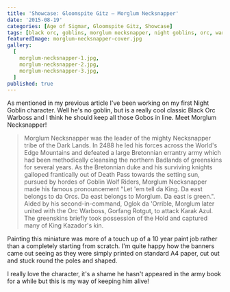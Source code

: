 ```yaml
---
title: 'Showcase: Gloomspite Gitz – Morglum Necksnapper'
date: '2015-08-19'
categories: [Age of Sigmar, Gloomspite Gitz, Showcase]
tags: [black orc, goblins, morglum necksnapper, night goblins, orc, warboss]
featuredImage: morglum-necksnapper-cover.jpg
gallery:
  [
    morglum-necksnapper-1.jpg,
    morglum-necksnapper-2.jpg,
    morglum-necksnapper-3.jpg,
  ]
published: true
---
```


As mentioned in my previous article I've been working on my first Night Goblin character. Well he's no goblin, but is
a really cool classic Black Orc Warboss and I think he should keep all those Gobos in line. Meet Morglum Necksnapper!

> Morglum Necksnapper was the leader of the mighty Necksnapper tribe of the Dark Lands. In 2488 he led his forces
> across the World's Edge Mountains and defeated a large Bretonnian errantry army which had been methodically cleansing
> the northern Badlands of greenskins for several years. As the Bretonnian duke and his surviving knights galloped
> frantically out of Death Pass towards the setting sun, pursued by hordes of Goblin Wolf Riders, Morglum Necksnapper
> made his famous pronouncement "Let 'em tell da King. Da east belongs to da Orcs. Da east belongs to Morglum. Da east
> is green.". Aided by his second-in-command, Oglok da 'Orrible, Morglum later united with the Orc Warboss, Gorfang
> Rotgut, to attack Karak Azul. The greenskins briefly took possession of the Hold and captured many of King Kazador's
> kin.

Painting this miniature was more of a touch up of a 10 year paint job rather than a completely starting from scratch.
I'm quite happy how the banners came out seeing as they were simply printed on standard A4 paper, cut out and stuck
round the poles and shaped.

I really love the character, it's a shame he hasn't appeared in the army book for a while but this is my way of
keeping him alive!
